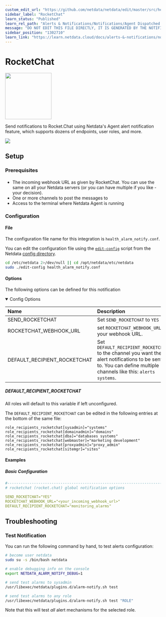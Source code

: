 ```yaml
---
custom_edit_url: "https://github.com/netdata/netdata/edit/master/src/health/notifications/rocketchat/metadata.yaml"
sidebar_label: "RocketChat"
learn_status: "Published"
learn_rel_path: "Alerts & Notifications/Notifications/Agent Dispatched Notifications"
message: "DO NOT EDIT THIS FILE DIRECTLY, IT IS GENERATED BY THE NOTIFICATION'S metadata.yaml FILE"
sidebar_position: "1302710"
learn_link: "https://learn.netdata.cloud/docs/alerts-&-notifications/notifications/agent-dispatched-notifications/rocketchat"
---
```



# RocketChat


<img src="https://netdata.cloud/img/rocketchat.png" width="150"/>


Send notifications to Rocket.Chat using Netdata's Agent alert notification feature, which supports dozens of endpoints, user roles, and more.



<img src="https://img.shields.io/badge/maintained%20by-Netdata-%2300ab44" />

## Setup

### Prerequisites

#### 

- The incoming webhook URL as given by RocketChat. You can use the same on all your Netdata servers (or you can have multiple if you like - your decision).
- One or more channels to post the messages to
- Access to the terminal where Netdata Agent is running



### Configuration

#### File

The configuration file name for this integration is `health_alarm_notify.conf`.


You can edit the configuration file using the [`edit-config`](/docs/netdata-agent/configuration#edit-a-configuration-file-using-edit-config) script from the
Netdata [config directory](/docs/netdata-agent/configuration#the-netdata-config-directory).

```bash
cd /etc/netdata 2>/dev/null || cd /opt/netdata/etc/netdata
sudo ./edit-config health_alarm_notify.conf
```
#### Options

The following options can be defined for this notification

<details open><summary>Config Options</summary>

| Name | Description | Default | Required |
|:----|:-----------|:-------|:--------:|
| SEND_ROCKETCHAT | Set `SEND_ROCKETCHAT` to `YES` | YES | yes |
| ROCKETCHAT_WEBHOOK_URL | set `ROCKETCHAT_WEBHOOK_URL` to your webhook URL. |  | yes |
| DEFAULT_RECIPIENT_ROCKETCHAT | Set `DEFAULT_RECIPIENT_ROCKETCHAT` to the channel you want the alert notifications to be sent to. You can define multiple channels like this: `alerts` `systems`. |  | yes |

##### DEFAULT_RECIPIENT_ROCKETCHAT

All roles will default to this variable if left unconfigured.

The `DEFAULT_RECIPIENT_ROCKETCHAT` can be edited in the following entries at the bottom of the same file:
```text
role_recipients_rocketchat[sysadmin]="systems"
role_recipients_rocketchat[domainadmin]="domains"
role_recipients_rocketchat[dba]="databases systems"
role_recipients_rocketchat[webmaster]="marketing development"
role_recipients_rocketchat[proxyadmin]="proxy_admin"
role_recipients_rocketchat[sitemgr]="sites"
```


</details>

#### Examples

##### Basic Configuration



```yaml
#------------------------------------------------------------------------------
# rocketchat (rocket.chat) global notification options

SEND_ROCKETCHAT="YES"
ROCKETCHAT_WEBHOOK_URL="<your_incoming_webhook_url>"
DEFAULT_RECIPIENT_ROCKETCHAT="monitoring_alarms"

```


## Troubleshooting

### Test Notification

You can run the following command by hand, to test alerts configuration:

```bash
# become user netdata
sudo su -s /bin/bash netdata

# enable debugging info on the console
export NETDATA_ALARM_NOTIFY_DEBUG=1

# send test alarms to sysadmin
/usr/libexec/netdata/plugins.d/alarm-notify.sh test

# send test alarms to any role
/usr/libexec/netdata/plugins.d/alarm-notify.sh test "ROLE"
```

Note that this will test _all_ alert mechanisms for the selected role.


